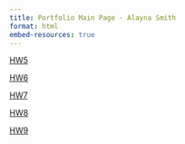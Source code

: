 ```yaml
---
title: Portfolio Main Page - Alayna Smith
format: html
embed-resources: true
---
```


[HW5](HW5/)

[HW6](HW6/)

[HW7](HW7/)

[HW8](HW8/)

[HW9](HW9/)